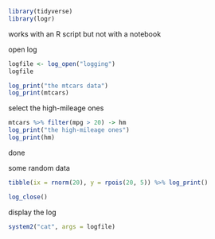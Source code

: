 ```r
library(tidyverse)
library(logr)
```

works with an R script but not with a notebook

open log

```r
logfile <- log_open("logging")
logfile
```

```r
log_print("the mtcars data")
log_print(mtcars)
```

select the high-mileage ones

```r
mtcars %>% filter(mpg > 20) -> hm
log_print("the high-mileage ones")
log_print(hm)
```

done

some random data

```r
tibble(ix = rnorm(20), y = rpois(20, 5)) %>% log_print()
```


```r
log_close()
```

display the log

```r
system2("cat", args = logfile)
```


